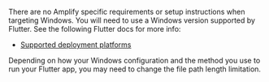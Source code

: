 
There are no Amplify specific requirements or setup instructions when targeting Windows. You will need to use a Windows version supported by Flutter. See the following Flutter docs for more info:

- [Supported deployment platforms](https://docs.flutter.dev/reference/supported-platforms)

<Callout>
  Depending on how your Windows configuration and the method you use to run your
  Flutter app, you may need to change the file path length limitation.
</Callout>

